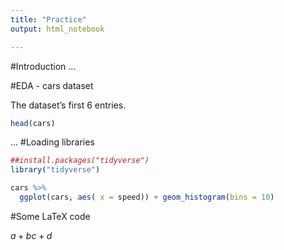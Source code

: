 ```yaml
---
title: "Practice"
output: html_notebook

---
```


#Introduction
...

#EDA - cars dataset

The dataset's first 6 entries.
```r
head(cars)
```


...
#Loading libraries
```r
##install.packages("tidyverse")
library("tidyverse")

cars %>%
  ggplot(cars, aes( x = speed)) + geom_histogram(bins = 10)
```


#Some LaTeX code


${a+b}{c+d}$